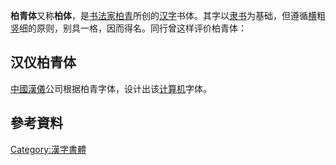 
'''柏青体'''又称'''柏体'''，是[[书法家|书法家]][[柏青|柏青]]所创的[[汉字|汉字]]书体。其字以[[隶书|隶书]]为基础，但遵循[[横_(漢字)|横]]粗[[竖|竖]]细的原则，别具一格，因而得名。同行曾这样评价柏青体：{{cquote|观柏青字之意，却又有字於画中、画於字中之妙。一幅作品，画中有字，字中有画，似影随形，形意相随，形断意不断，大有行云流水修佛理、高山峡谷参禅机之境界。品先生之学识，可谓博学多才，参悟易、道、儒、佛思想，崇尚“大方无隅，大音希声，大象无形”的[[道家思想|道家思想]]，充分体现了字体的大小同一、微观与宏观同一、有无同一的思想。笔画上的“大”指“至大”，为极限，既有与极限对应的[[天人合一|天人合一]]、[[人文合一|人文合一]]，又有刚柔相济、大有[[太极|太极]]两仪的相生相克的神形合一。<ref>[http://www.westtimes.com/html/106/200808/17074.html 以字书写非常之道——记理念书法艺术家柏青]{{dead link|date=2018年3月 |bot=InternetArchiveBot |fix-attempted=yes }}</ref>
}}

== 汉仪柏青体 ==
[[中國|中國]][[漢儀|漢儀]]公司根据柏青字体，设计出该[[计算机|计算机]]字体。

== 參考資料 ==
<references/>



[[Category:漢字書體|Category:漢字書體]]
